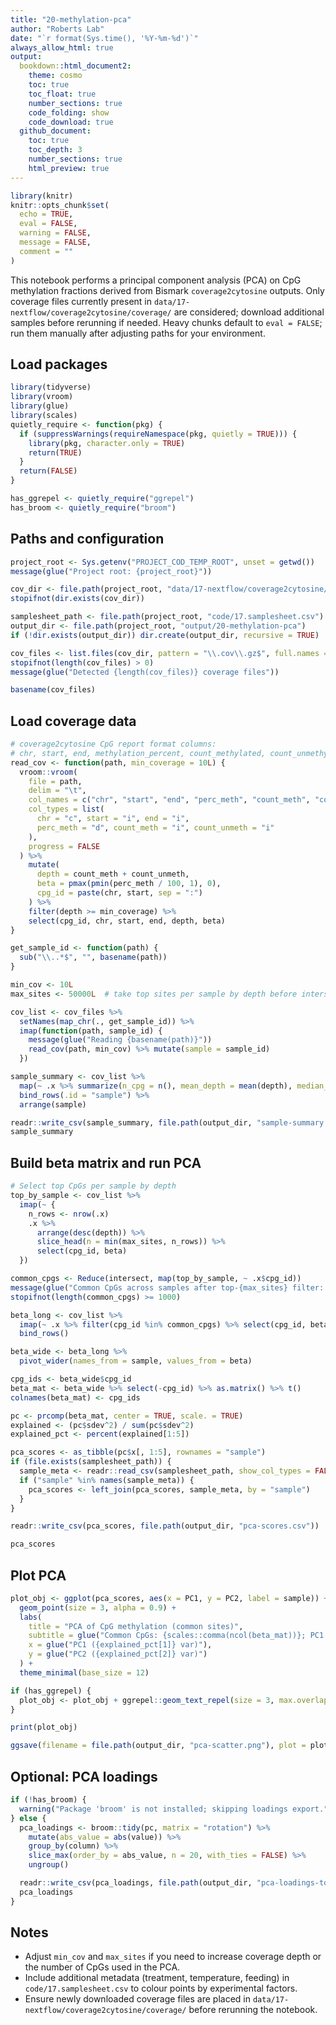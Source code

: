 ```yaml
---
title: "20-methylation-pca"
author: "Roberts Lab"
date: "`r format(Sys.time(), '%Y-%m-%d')`"
always_allow_html: true
output:
  bookdown::html_document2:
    theme: cosmo
    toc: true
    toc_float: true
    number_sections: true
    code_folding: show
    code_download: true
  github_document:
    toc: true
    toc_depth: 3
    number_sections: true
    html_preview: true
---
```


```r
library(knitr)
knitr::opts_chunk$set(
  echo = TRUE,
  eval = FALSE,
  warning = FALSE,
  message = FALSE,
  comment = ""
)
```

This notebook performs a principal component analysis (PCA) on CpG methylation fractions derived from Bismark `coverage2cytosine` outputs. Only coverage files currently present in `data/17-nextflow/coverage2cytosine/coverage/` are considered; download additional samples before rerunning if needed. Heavy chunks default to `eval = FALSE`; run them manually after adjusting paths for your environment.

## Load packages

```r
library(tidyverse)
library(vroom)
library(glue)
library(scales)
quietly_require <- function(pkg) {
  if (suppressWarnings(requireNamespace(pkg, quietly = TRUE))) {
    library(pkg, character.only = TRUE)
    return(TRUE)
  }
  return(FALSE)
}

has_ggrepel <- quietly_require("ggrepel")
has_broom <- quietly_require("broom")
```

## Paths and configuration

```r
project_root <- Sys.getenv("PROJECT_COD_TEMP_ROOT", unset = getwd())
message(glue("Project root: {project_root}"))

cov_dir <- file.path(project_root, "data/17-nextflow/coverage2cytosine/coverage")
stopifnot(dir.exists(cov_dir))

samplesheet_path <- file.path(project_root, "code/17.samplesheet.csv")
output_dir <- file.path(project_root, "output/20-methylation-pca")
if (!dir.exists(output_dir)) dir.create(output_dir, recursive = TRUE)

cov_files <- list.files(cov_dir, pattern = "\\.cov\\.gz$", full.names = TRUE)
stopifnot(length(cov_files) > 0)
message(glue("Detected {length(cov_files)} coverage files"))
```

```r
basename(cov_files)
```

## Load coverage data

```r
# coverage2cytosine CpG report format columns:
# chr, start, end, methylation_percent, count_methylated, count_unmethylated
read_cov <- function(path, min_coverage = 10L) {
  vroom::vroom(
    file = path,
    delim = "\t",
    col_names = c("chr", "start", "end", "perc_meth", "count_meth", "count_unmeth"),
    col_types = list(
      chr = "c", start = "i", end = "i",
      perc_meth = "d", count_meth = "i", count_unmeth = "i"
    ),
    progress = FALSE
  ) %>%
    mutate(
      depth = count_meth + count_unmeth,
      beta = pmax(pmin(perc_meth / 100, 1), 0),
      cpg_id = paste(chr, start, sep = ":")
    ) %>%
    filter(depth >= min_coverage) %>%
    select(cpg_id, chr, start, end, depth, beta)
}

get_sample_id <- function(path) {
  sub("\\..*$", "", basename(path))
}

min_cov <- 10L
max_sites <- 50000L  # take top sites per sample by depth before intersecting

cov_list <- cov_files %>%
  setNames(map_chr(., get_sample_id)) %>%
  imap(function(path, sample_id) {
    message(glue("Reading {basename(path)}"))
    read_cov(path, min_cov) %>% mutate(sample = sample_id)
  })

sample_summary <- cov_list %>%
  map(~ .x %>% summarize(n_cpg = n(), mean_depth = mean(depth), median_depth = median(depth), mean_beta = mean(beta), median_beta = median(beta))) %>%
  bind_rows(.id = "sample") %>%
  arrange(sample)

readr::write_csv(sample_summary, file.path(output_dir, "sample-summary.csv"))
sample_summary
```

## Build beta matrix and run PCA

```r
# Select top CpGs per sample by depth
top_by_sample <- cov_list %>%
  imap(~ {
    n_rows <- nrow(.x)
    .x %>%
      arrange(desc(depth)) %>%
      slice_head(n = min(max_sites, n_rows)) %>%
      select(cpg_id, beta)
  })

common_cpgs <- Reduce(intersect, map(top_by_sample, ~ .x$cpg_id))
message(glue("Common CpGs across samples after top-{max_sites} filter: {scales::comma(length(common_cpgs))}"))
stopifnot(length(common_cpgs) >= 1000)

beta_long <- cov_list %>%
  imap(~ .x %>% filter(cpg_id %in% common_cpgs) %>% select(cpg_id, beta) %>% mutate(sample = .y)) %>%
  bind_rows()

beta_wide <- beta_long %>%
  pivot_wider(names_from = sample, values_from = beta)

cpg_ids <- beta_wide$cpg_id
beta_mat <- beta_wide %>% select(-cpg_id) %>% as.matrix() %>% t()
colnames(beta_mat) <- cpg_ids

pc <- prcomp(beta_mat, center = TRUE, scale. = TRUE)
explained <- (pc$sdev^2) / sum(pc$sdev^2)
explained_pct <- percent(explained[1:5])

pca_scores <- as_tibble(pc$x[, 1:5], rownames = "sample")
if (file.exists(samplesheet_path)) {
  sample_meta <- readr::read_csv(samplesheet_path, show_col_types = FALSE)
  if ("sample" %in% names(sample_meta)) {
    pca_scores <- left_join(pca_scores, sample_meta, by = "sample")
  }
}

readr::write_csv(pca_scores, file.path(output_dir, "pca-scores.csv"))

pca_scores
```

## Plot PCA

```r
plot_obj <- ggplot(pca_scores, aes(x = PC1, y = PC2, label = sample)) +
  geom_point(size = 3, alpha = 0.9) +
  labs(
    title = "PCA of CpG methylation (common sites)",
    subtitle = glue("Common CpGs: {scales::comma(ncol(beta_mat))}; PC1 {explained_pct[1]}, PC2 {explained_pct[2]}"),
    x = glue("PC1 ({explained_pct[1]} var)"),
    y = glue("PC2 ({explained_pct[2]} var)")
  ) +
  theme_minimal(base_size = 12)

if (has_ggrepel) {
  plot_obj <- plot_obj + ggrepel::geom_text_repel(size = 3, max.overlaps = 50)
}

print(plot_obj)

ggsave(filename = file.path(output_dir, "pca-scatter.png"), plot = plot_obj, width = 7, height = 5, dpi = 300)
```

## Optional: PCA loadings

```r
if (!has_broom) {
  warning("Package 'broom' is not installed; skipping loadings export.")
} else {
  pca_loadings <- broom::tidy(pc, matrix = "rotation") %>%
    mutate(abs_value = abs(value)) %>%
    group_by(column) %>%
    slice_max(order_by = abs_value, n = 20, with_ties = FALSE) %>%
    ungroup()

  readr::write_csv(pca_loadings, file.path(output_dir, "pca-loadings-top20.csv"))
  pca_loadings
}
```

## Notes

- Adjust `min_cov` and `max_sites` if you need to increase coverage depth or the number of CpGs used in the PCA.
- Include additional metadata (treatment, temperature, feeding) in `code/17.samplesheet.csv` to colour points by experimental factors.
- Ensure newly downloaded coverage files are placed in `data/17-nextflow/coverage2cytosine/coverage/` before rerunning the notebook.
